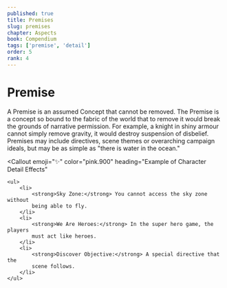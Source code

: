 ```yaml
---
published: true
title: Premises
slug: premises
chapter: Aspects
book: Compendium
tags: ['premise', 'detail']
order: 5
rank: 4
---
```



# Premise

A Premise is an assumed Concept that cannot be removed. The Premise is a concept so bound to the fabric of the world that to remove it would break the grounds of narrative permission. For example, a knight in shiny armour cannot simply remove gravity, it would destroy suspension of disbelief. Premises may include directives, scene themes or overarching campaign ideals, but may be as simple as "there is water in the ocean."

<Callout
    emoji="✨"
    color="pink.900"
    heading="Example of Character Detail Effects"
>
    <ul>
        <li>
            <strong>Sky Zone:</strong> You cannot access the sky zone without
            being able to fly.
        </li>
        <li>
            <strong>We Are Heroes:</strong> In the super hero game, the players
            must act like heroes.
        </li>
        <li>
            <strong>Discover Objective:</strong> A special directive that the
            scene follows.
        </li>
    </ul>
</Callout>
